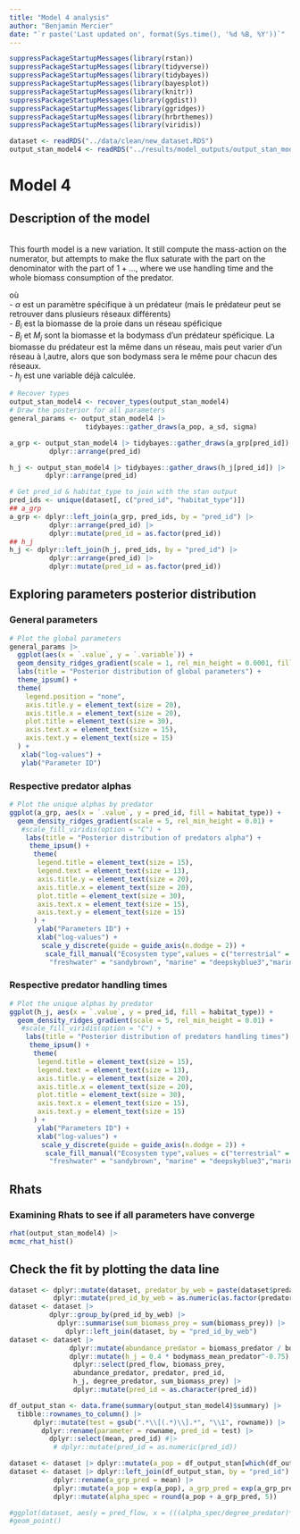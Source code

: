 ```yaml
---
title: "Model 4 analysis"
author: "Benjamin Mercier"
date: "`r paste('Last updated on', format(Sys.time(), '%d %B, %Y'))`"
---
```


<!-- Load nedeed libraries -->
```r
suppressPackageStartupMessages(library(rstan))
suppressPackageStartupMessages(library(tidyverse))
suppressPackageStartupMessages(library(tidybayes))
suppressPackageStartupMessages(library(bayesplot))
suppressPackageStartupMessages(library(knitr))
suppressPackageStartupMessages(library(ggdist))
suppressPackageStartupMessages(library(ggridges))
suppressPackageStartupMessages(library(hrbrthemes))
suppressPackageStartupMessages(library(viridis))
```
<!-- Load the data --> 
```r
dataset <- readRDS("../data/clean/new_dataset.RDS")
output_stan_model4 <- readRDS("../results/model_outputs/output_stan_model4.RDS")
```

# Model 4
## Description of the model
<br>
This fourth model is a new variation. It still compute the mass-action on the numerator, but attempts to make the flux saturate with the part on the denominator with the part of $1 + {...}$, where we use handling time and the whole biomass consumption of the predator.
<!-- Model equation -->
\begin{align}
F_{ij}^{real} = \frac{F_{ij}^{theoretical}}{1+h_j * \sum_{i=1} ^{i}{F_{j}^{theoretical}}} && F_{ij}^{theoretical} &= \alpha_{j} * B_i * \frac{B_j}{M_j} \\ 
\end{align}

 où <br>
- $\alpha$ est un paramètre spécifique à un prédateur (mais le prédateur peut se retrouver dans plusieurs réseaux différents) <br>
- $B_i$ est la biomasse de la proie dans un réseau spéficique <br>
- $B_j$ et $M_j$ sont la biomasse et la bodymass d'un prédateur spéficique. La biomasse du prédateur est la même dans un réseau, mais peut varier d'un réseau à l,autre, alors que son bodymass sera le même pour chacun des réseaux.<br>
- $h_j$ est une variable déjà calculée.

```r
# Recover types
output_stan_model4 <- recover_types(output_stan_model4)
# Draw the posterior for all parameters
general_params <- output_stan_model4 |>
                   tidybayes::gather_draws(a_pop, a_sd, sigma)

a_grp <- output_stan_model4 |> tidybayes::gather_draws(a_grp[pred_id]) |>
          dplyr::arrange(pred_id)

h_j <- output_stan_model4 |> tidybayes::gather_draws(h_j[pred_id]) |>
         dplyr::arrange(pred_id)

# Get pred_id & habitat_type to join with the stan output
pred_ids <- unique(dataset[, c("pred_id", "habitat_type")])
## a_grp
a_grp <- dplyr::left_join(a_grp, pred_ids, by = "pred_id") |>
          dplyr::arrange(pred_id) |>
          dplyr::mutate(pred_id = as.factor(pred_id))
## h_j
h_j <- dplyr::left_join(h_j, pred_ids, by = "pred_id") |>
          dplyr::arrange(pred_id) |>
          dplyr::mutate(pred_id = as.factor(pred_id))
```

## Exploring parameters posterior distribution
### General parameters
```r
# Plot the global parameters
general_params |>
  ggplot(aes(x = `.value`, y = `.variable`)) +
  geom_density_ridges_gradient(scale = 1, rel_min_height = 0.0001, fill = "lightskyblue3") +
  labs(title = "Posterior distribution of global parameters") +
  theme_ipsum() +
  theme(
    legend.position = "none",
    axis.title.y = element_text(size = 20),
    axis.title.x = element_text(size = 20),
    plot.title = element_text(size = 30),
    axis.text.x = element_text(size = 15),
    axis.text.y = element_text(size = 15)
  ) +
   xlab("log-values") +
   ylab("Parameter ID")
```

### Respective predator alphas
```r
# Plot the unique alphas by predator
ggplot(a_grp, aes(x = `.value`, y = pred_id, fill = habitat_type)) +
  geom_density_ridges_gradient(scale = 5, rel_min_height = 0.01) +
   #scale_fill_viridis(option = "C") +
    labs(title = "Posterior distribution of predators alpha") +
     theme_ipsum() +
      theme(
       legend.title = element_text(size = 15),
       legend.text = element_text(size = 13),
       axis.title.y = element_text(size = 20),
       axis.title.x = element_text(size = 20),
       plot.title = element_text(size = 30),
       axis.text.x = element_text(size = 15),
       axis.text.y = element_text(size = 15)
      ) +
       ylab("Parameters ID") +
       xlab("log-values") +
        scale_y_discrete(guide = guide_axis(n.dodge = 2)) +
         scale_fill_manual("Ecosystem type",values = c("terrestrial" = "olivedrab",
          "freshwater" = "sandybrown", "marine" = "deepskyblue3","marine_freshwater" = "slateblue4")) 

```

### Respective predator handling times

```r
# Plot the unique alphas by predator
ggplot(h_j, aes(x = `.value`, y = pred_id, fill = habitat_type)) +
  geom_density_ridges_gradient(scale = 5, rel_min_height = 0.01) +
   #scale_fill_viridis(option = "C") +
    labs(title = "Posterior distribution of predators handling times") +
     theme_ipsum() +
      theme(
       legend.title = element_text(size = 15),
       legend.text = element_text(size = 13),
       axis.title.y = element_text(size = 20),
       axis.title.x = element_text(size = 20),
       plot.title = element_text(size = 30),
       axis.text.x = element_text(size = 15),
       axis.text.y = element_text(size = 15)
      ) +
       ylab("Parameters ID") +
       xlab("log-values") +
        scale_y_discrete(guide = guide_axis(n.dodge = 2)) +
         scale_fill_manual("Ecosystem type",values = c("terrestrial" = "olivedrab",
          "freshwater" = "sandybrown", "marine" = "deepskyblue3","marine_freshwater" = "slateblue4")) 

```

## Rhats
### Examining Rhats to see if all parameters have converge
```r
rhat(output_stan_model4) |>
mcmc_rhat_hist()
```

## Check the fit by plotting the data line
```r
dataset <- dplyr::mutate(dataset, predator_by_web = paste(dataset$predator, dataset$model_name, sep = "_")) |>
           dplyr::mutate(pred_id_by_web = as.numeric(as.factor(predator_by_web)))
dataset <- dataset |>
          dplyr::group_by(pred_id_by_web) |>
            dplyr::summarise(sum_biomass_prey = sum(biomass_prey)) |>
              dplyr::left_join(dataset, by = "pred_id_by_web")
dataset <- dataset |>
               dplyr::mutate(abundance_predator = biomass_predator / bodymass_mean_predator) |>
               dplyr::mutate(h_j = 0.4 * bodymass_mean_predator^-0.75) |>
                dplyr::select(pred_flow, biomass_prey,
                abundance_predator, predator, pred_id,
                h_j, degree_predator, sum_biomass_prey) |>
                dplyr::mutate(pred_id = as.character(pred_id))

df_output_stan <- data.frame(summary(output_stan_model4)$summary) |>
  tibble::rownames_to_column() |>
      dplyr::mutate(test = gsub(".*\\[(.*)\\].*", "\\1", rowname)) |>
        dplyr::rename(parameter = rowname, pred_id = test) |>
          dplyr::select(mean, pred_id) #|>
           # dplyr::mutate(pred_id = as.numeric(pred_id))

dataset <- dataset |> dplyr::mutate(a_pop = df_output_stan[which(df_output_stan$pred_id == "a_pop"),"mean"])
dataset <- dataset |> dplyr::left_join(df_output_stan, by = "pred_id") |>
           dplyr::rename(a_grp_pred = mean) |>
           dplyr::mutate(a_pop = exp(a_pop), a_grp_pred = exp(a_grp_pred)) |>
           dplyr::mutate(alpha_spec = round(a_pop + a_grp_pred, 5))
```

```r
#ggplot(dataset, aes(y = pred_flow, x = (((alpha_spec/degree_predator)*biomass_prey*abundance_predator)/(1 + (h_j *(alpha_spec/degree_predator) * abundance_predator * sum_biomass_prey))))) +
#geom_point()
```